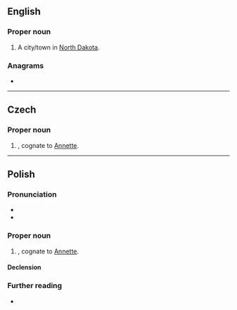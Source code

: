 ==English==

===Proper noun===
{{en-proper noun}}

# A city/town in [[North Dakota]].

{{topics|en|North Dakota, USA}}

===Anagrams===
* {{anagrams|en|a=aaent|Aetna|Antae|antae}}

----

==Czech==
{{wikipedia|lang=cs}}

===Proper noun===
{{cs-proper noun|g=m}}

# {{given name|female|lang=cs}}, cognate to [[Annette]].

----

==Polish==

===Pronunciation===
* {{pl-IPA}}
* {{audio|Pl-Aneta.ogg|Audio|lang=pl}}

===Proper noun===
{{pl-proper noun|g=f}}

# {{given name|female|lang=pl}}, cognate to [[Annette]].

====Declension====
{{pl-decl-noun-f|Ane|t}}

===Further reading===
* {{R:PWN}}